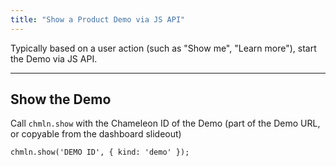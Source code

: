 ```yaml
---
title: "Show a Product Demo via JS API"
---
```


Typically based on a user action (such as "Show me", "Learn more"), start the Demo via JS API.

---


## Show the Demo

Call `chmln.show`  with the Chameleon ID of the Demo (part of the Demo URL, or copyable from the dashboard slideout)


```
chmln.show('DEMO ID', { kind: 'demo' });
```